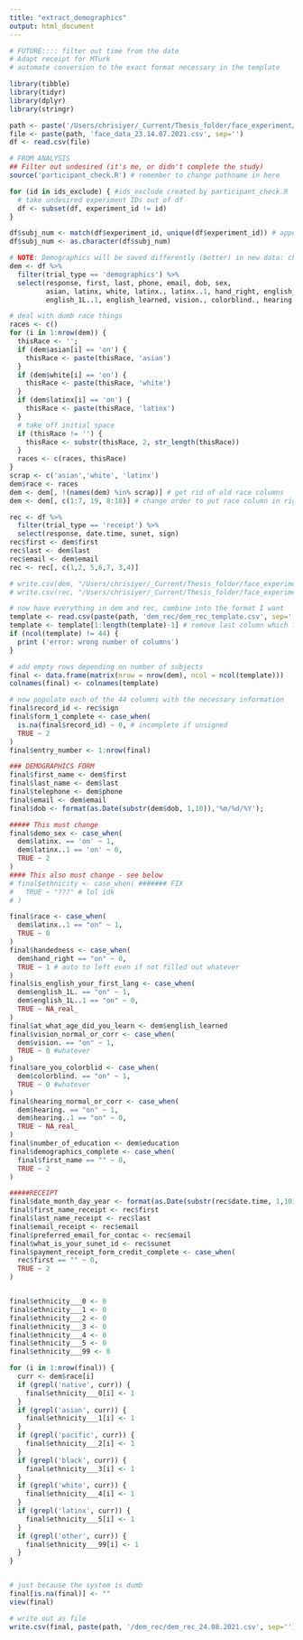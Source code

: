 ```yaml
---
title: "extract_demographics"
output: html_document
---
```


```r
# FUTURE:::: filter out time from the date
# Adapt receipt for MTurk
# automate conversion to the exact format necessary in the template
```

```r
library(tibble)
library(tidyr)
library(dplyr)
library(stringr)
```


```r
path <- paste('/Users/chrisiyer/_Current/Thesis_folder/face_experiment/data/')
file <- paste(path, 'face_data_23.14.07.2021.csv', sep='')
df <- read.csv(file)
```

```r
# FROM ANALYSIS
## Filter out undesired (it's me, or didn't complete the study)
source('participant_check.R') # remember to change pathname in here

for (id in ids_exclude) { #ids_exclude created by participant_check.R
  # take undesired experiment IDs out of df
  df <- subset(df, experiment_id != id)
}

df$subj_num <- match(df$experiment_id, unique(df$experiment_id)) # append subject number 1,2,...
df$subj_num <- as.character(df$subj_num)
```


```r
# NOTE: Demographics will be saved differently (better) in new data: change this
dem <- df %>%
  filter(trial_type == 'demographics') %>%
  select(response, first, last, phone, email, dob, sex,
         asian, latinx, white, latinx., latinx..1, hand_right, english_1L., 
         english_1L..1, english_learned, vision., colorblind., hearing., hearing..1, education)
```

```r
# deal with dumb race things
races <- c()
for (i in 1:nrow(dem)) {
  thisRace <- '';
  if (dem$asian[i] == 'on') {
    thisRace <- paste(thisRace, 'asian')
  } 
  if (dem$white[i] == 'on') {
    thisRace <- paste(thisRace, 'white')
  } 
  if (dem$latinx[i] == 'on') {
    thisRace <- paste(thisRace, 'latinx')
  }
  # take off initial space
  if (thisRace != '') {
    thisRace <- substr(thisRace, 2, str_length(thisRace))
  }
  races <- c(races, thisRace)
}
scrap <- c('asian','white', 'latinx')
dem$race <- races
dem <- dem[, !(names(dem) %in% scrap)] # get rid of old race columns
dem <- dem[, c(1:7, 19, 8:18)] # change order to put race column in right spot
```

```r
rec <- df %>%
  filter(trial_type == 'receipt') %>%
  select(response, date.time, sunet, sign)
rec$first <- dem$first
rec$last <- dem$last 
rec$email <- dem$email
rec <- rec[, c(1,2, 5,6,7, 3,4)]
```

```r
# write.csv(dem, "/Users/chrisiyer/_Current/Thesis_folder/face_experiment/data/dem_rec/demographics_8_7_2021.csv")
# write.csv(rec, "/Users/chrisiyer/_Current/Thesis_folder/face_experiment/data/dem_rec/receipts_8_7_2021.csv")
```

```r
# now have everything in dem and rec, combine into the format I want
template <- read.csv(paste(path, 'dem_rec/dem_rec_template.csv', sep='')) # template to populate
template <- template[1:length(template)-1] # remove last column which for some reason it adds
if (ncol(template) != 44) {
  print ('error: wrong number of columns')
} 

# add empty rows depending on number of subjects
final <- data.frame(matrix(nrow = nrow(dem), ncol = ncol(template)))
colnames(final) <- colnames(template)
```

```r
# now populate each of the 44 columns with the necessary information
final$record_id <- rec$sign
final$form_1_complete <- case_when(
  is.na(final$record_id) ~ 0, # incomplete if unsigned
  TRUE ~ 2
)
final$entry_number <- 1:nrow(final)

### DEMOGRAPHICS FORM 
final$first_name <- dem$first
final$last_name <- dem$last
final$telephone <- dem$phone
final$email <- dem$email
final$dob <- format(as.Date(substr(dem$dob, 1,10)),'%m/%d/%Y');

##### This must change
final$demo_sex <- case_when(
  dem$latinx. == 'on' ~ 1, 
  dem$latinx..1 == 'on' ~ 0,
  TRUE ~ 2
)
#### This also must change - see below 
# final$ethnicity <- case_when( ####### FIX
#   TRUE ~ "???" # lol idk
# )

final$race <- case_when(
  dem$latinx..1 == "on" ~ 1,
  TRUE ~ 0
)
final$handedness <- case_when(
  dem$hand_right == "on" ~ 0,
  TRUE ~ 1 # auto to left even if not filled out whatever
)
final$is_english_your_first_lang <- case_when(
  dem$english_1L. == "on" ~ 1,
  dem$english_1L..1 == "on" ~ 0,
  TRUE ~ NA_real_
)
final$at_what_age_did_you_learn <- dem$english_learned
final$vision_normal_or_corr <- case_when(
  dem$vision. == "on" ~ 1,
  TRUE ~ 0 #whatever
)
final$are_you_colorblid <- case_when(
  dem$colorblind. == "on" ~ 1,
  TRUE ~ 0 #whatever
)
final$hearing_normal_or_corr <- case_when(
  dem$hearing. == "on" ~ 1,
  dem$hearing..1 == "on" ~ 0,
  TRUE ~ NA_real_
)
final$number_of_education <- dem$education
final$demographics_complete <- case_when(
  final$first_name == "" ~ 0,
  TRUE ~ 2
)

#####RECEIPT
final$date_month_day_year <- format(as.Date(substr(rec$date.time, 1,10)),'%m/%d/%Y')
final$first_name_receipt <- rec$first
final$last_name_receipt <- rec$last
final$email_receipt <- rec$email
final$preferred_email_for_contac <- rec$email
final$what_is_your_sunet_id <- rec$sunet
final$payment_receipt_form_credit_complete <- case_when(
  rec$first == "" ~ 0,
  TRUE ~ 2
)


final$ethnicity___0 <- 0
final$ethnicity___1 <- 0
final$ethnicity___2 <- 0
final$ethnicity___3 <- 0
final$ethnicity___4 <- 0
final$ethnicity___5 <- 0
final$ethnicity___99 <- 0

for (i in 1:nrow(final)) {
  curr <- dem$race[i]
  if (grepl('native', curr)) {
    final$ethnicity___0[i] <- 1
  } 
  if (grepl('asian', curr)) {
    final$ethnicity___1[i] <- 1
  } 
  if (grepl('pacific', curr)) {
    final$ethnicity___2[i] <- 1
  } 
  if (grepl('black', curr)) {
    final$ethnicity___3[i] <- 1
  } 
  if (grepl('white', curr)) {
    final$ethnicity___4[i] <- 1
  } 
  if (grepl('latinx', curr)) {
    final$ethnicity___5[i] <- 1
  } 
  if (grepl('other', curr)) {
    final$ethnicity___99[i] <- 1
  }
}


# just because the system is dumb
final[is.na(final)] <- ""
view(final)
```

```r
# write out as file
write.csv(final, paste(path, '/dem_rec/dem_rec_24.08.2021.csv', sep=''), row.names=FALSE)
```